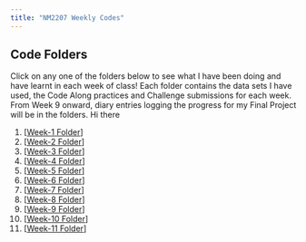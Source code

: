 ```yaml
---
title: "NM2207 Weekly Codes"
---
```


## Code Folders

Click on any one of the folders below to see what I have been doing and have learnt in each week of class! Each folder contains the data sets I have used, the Code Along practices and Challenge submissions for each week. From Week 9 onward, diary entries logging the progress for my Final Project will be in the folders. Hi there

1.  \[[Week-1 Folder](https://github.com/wongzixin/Week-1)\]
2.  \[[Week-2 Folder](https://github.com/wongzixin/Week-2)\]
3.  \[[Week-3 Folder](https://github.com/wongzixin/Week-3)\]
4.  \[[Week-4 Folder](https://github.com/wongzixin/Week-4)\]
5.  \[[Week-5 Folder](https://github.com/wongzixin/Week-5)\]
6.  \[[Week-6 Folder](https://github.com/wongzixin/Week-6)\]
7.  \[[Week-7 Folder](https://github.com/wongzixin/Week-7)\]
8.  \[[Week-8 Folder](https://github.com/wongzixin/Week-8)\]
9.  \[[Week-9 Folder](https://github.com/wongzixin/Week-9)\]
10. \[[Week-10 Folder](https://github.com/wongzixin/Week-10)\]
11. \[[Week-11 Folder](https://github.com/wongzixin/wongzixin.github.io/tree/main/src/Week-11)\]
